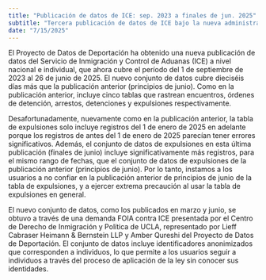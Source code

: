 ```yaml
---
title: "Publicación de datos de ICE: sep. 2023 a finales de jun. 2025"
subtitle: "Tercera publicación de datos de ICE bajo la nueva administración"
date: "7/15/2025"
---
```


El Proyecto de Datos de Deportación ha obtenido una nueva publicación de datos del Servicio de Inmigración y Control de Aduanas (ICE) a nivel nacional e individual, que ahora cubre el período del 1 de septiembre de 2023 al 26 de junio de 2025. El nuevo conjunto de datos cubre dieciséis días más que la publicación anterior (principios de junio). Como en la publicación anterior, incluye cinco tablas que rastrean encuentros, órdenes de detención, arrestos, detenciones y expulsiones respectivamente.

Desafortunadamente, nuevamente como en la publicación anterior, la tabla de expulsiones solo incluye registros del 1 de enero de 2025 en adelante porque los registros de antes del 1 de enero de 2025 parecían tener errores significativos. Además, el conjunto de datos de expulsiones en esta última publicación (finales de junio) incluye significativamente más registros, para el mismo rango de fechas, que el conjunto de datos de expulsiones de la publicación anterior (principios de junio). Por lo tanto, instamos a los usuarios a no confiar en la publicación anterior de principios de junio de la tabla de expulsiones, y a ejercer extrema precaución al usar la tabla de expulsiones en general.

El nuevo conjunto de datos, como los publicados en marzo y junio, se obtuvo a través de una demanda FOIA contra ICE presentada por el Centro de Derecho de Inmigración y Política de UCLA, representado por Lieff Cabraser Heimann & Bernstein LLP y Amber Qureshi del Proyecto de Datos de Deportación. El conjunto de datos incluye identificadores anonimizados que corresponden a individuos, lo que permite a los usuarios seguir a individuos a través del proceso de aplicación de la ley sin conocer sus identidades.